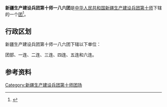 {{中国乡级行政区
|行政区全称           = 新疆生产建设兵团第十师一八六团
|上级行政区           = [[新疆生产建设兵团第十师|新疆生产建设兵团第十师]]
|行政区类别           = [[团_(军队)|团]]
}}

'''新疆生产建设兵团第十师一八六团'''是[[中华人民共和国|中华人民共和国]][[新疆生产建设兵团|新疆生产建设兵团]][[新疆生产建设兵团第十师|第十师]]下辖的一个[[团_(军队)|团]]<ref>{{Cite journal|title=新疆生产建设兵团分布图|author=新疆生产建设兵团年鉴编辑委员会|journal=兵团年鉴|publisher=新疆生产建设兵团年鉴社|doi=10.42437/y.cnki.yxjsc.2021.000007|year=2020|location=乌鲁木齐|page=7-8|issn=1671-3338}}</ref>。

== 行政区划 ==
新疆生产建设兵团第十师一八六团下辖以下单位：

团部、一连、二连、三连、四连、五连和六连。

== 参考资料 ==
{{reflist}}

{{新疆行政区划小作品}}
{{新疆生产建设兵团第十师}}
{{DEFAULTSORT:186}}
[[Category:新疆生产建设兵团第十师团场|Category:新疆生产建设兵团第十师团场]]